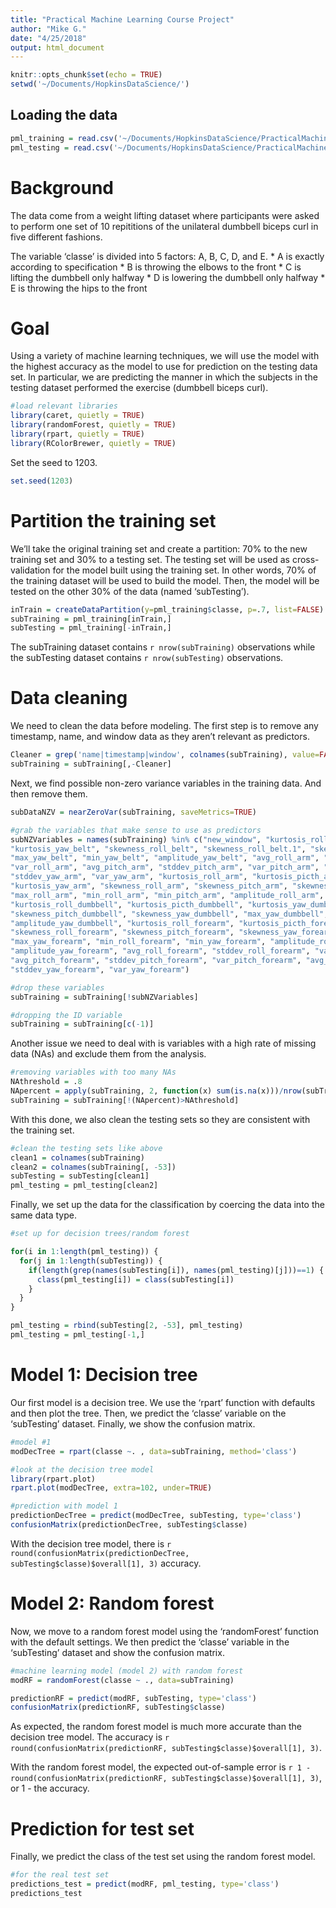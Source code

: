 ```yaml
---
title: "Practical Machine Learning Course Project"
author: "Mike G."
date: "4/25/2018"
output: html_document
---
```


```r
knitr::opts_chunk$set(echo = TRUE)
setwd('~/Documents/HopkinsDataScience/')
```

## Loading the data
```r
pml_training = read.csv('~/Documents/HopkinsDataScience/PracticalMachineLearning/pml-training.csv')
pml_testing = read.csv('~/Documents/HopkinsDataScience/PracticalMachineLearning/pml-testing.csv')
```

# Background
The data come from a weight lifting dataset where participants were asked to
perform one set of 10 repititions of the unilateral dumbbell biceps curl in
five different fashions. 

The variable 'classe' is divided into 5 factors: A, B, C, D, and E. 
* A is exactly according to specification
* B is throwing the elbows to the front
* C is lifting the dumbbell only halfway
* D is lowering the dumbbell only halfway
* E is throwing the hips to the front

# Goal
Using a variety of machine learning techniques, we will use the model with the 
highest accuracy as the model to use for prediction on the testing data set. In
particular, we are predicting the manner in which the subjects in the testing
dataset performed the exercise (dumbbell biceps curl).

```r
#load relevant libraries
library(caret, quietly = TRUE)
library(randomForest, quietly = TRUE)
library(rpart, quietly = TRUE)
library(RColorBrewer, quietly = TRUE)
```

Set the seed to 1203.
```r
set.seed(1203)
```

# Partition the training set
We'll take the original training set and create a partition: 70% to the new
training set and 30% to a testing set. The testing set will be used as cross-validation
for the model built using the training set. In other words, 70% of the training
dataset will be used to build the model. Then, the model will be tested on the
other 30% of the data (named 'subTesting').
```r
inTrain = createDataPartition(y=pml_training$classe, p=.7, list=FALSE)
subTraining = pml_training[inTrain,]
subTesting = pml_training[-inTrain,]
```
The subTraining dataset contains `r nrow(subTraining)` observations while the
subTesting dataset contains `r nrow(subTesting)` observations.

# Data cleaning
We need to clean the data before modeling. The first step is to remove any 
timestamp, name, and window data as they aren't relevant as predictors.

```r
Cleaner = grep('name|timestamp|window', colnames(subTraining), value=FALSE)
subTraining = subTraining[,-Cleaner]
```

Next, we find possible non-zero variance variables in the training data. And
then remove them.
```r
subDataNZV = nearZeroVar(subTraining, saveMetrics=TRUE)

#grab the variables that make sense to use as predictors
subNZVariables = names(subTraining) %in% c("new_window", "kurtosis_roll_belt", "kurtosis_picth_belt",
"kurtosis_yaw_belt", "skewness_roll_belt", "skewness_roll_belt.1", "skewness_yaw_belt",
"max_yaw_belt", "min_yaw_belt", "amplitude_yaw_belt", "avg_roll_arm", "stddev_roll_arm",
"var_roll_arm", "avg_pitch_arm", "stddev_pitch_arm", "var_pitch_arm", "avg_yaw_arm",
"stddev_yaw_arm", "var_yaw_arm", "kurtosis_roll_arm", "kurtosis_picth_arm",
"kurtosis_yaw_arm", "skewness_roll_arm", "skewness_pitch_arm", "skewness_yaw_arm",
"max_roll_arm", "min_roll_arm", "min_pitch_arm", "amplitude_roll_arm", "amplitude_pitch_arm",
"kurtosis_roll_dumbbell", "kurtosis_picth_dumbbell", "kurtosis_yaw_dumbbell", "skewness_roll_dumbbell",
"skewness_pitch_dumbbell", "skewness_yaw_dumbbell", "max_yaw_dumbbell", "min_yaw_dumbbell",
"amplitude_yaw_dumbbell", "kurtosis_roll_forearm", "kurtosis_picth_forearm", "kurtosis_yaw_forearm",
"skewness_roll_forearm", "skewness_pitch_forearm", "skewness_yaw_forearm", "max_roll_forearm",
"max_yaw_forearm", "min_roll_forearm", "min_yaw_forearm", "amplitude_roll_forearm",
"amplitude_yaw_forearm", "avg_roll_forearm", "stddev_roll_forearm", "var_roll_forearm",
"avg_pitch_forearm", "stddev_pitch_forearm", "var_pitch_forearm", "avg_yaw_forearm",
"stddev_yaw_forearm", "var_yaw_forearm")

#drop these variables
subTraining = subTraining[!subNZVariables]

#dropping the ID variable
subTraining = subTraining[c(-1)]
```

Another issue we need to deal with is variables with a high rate of missing
data (NAs) and exclude them from the analysis.
```r
#removing variables with too many NAs
NAthreshold = .8
NApercent = apply(subTraining, 2, function(x) sum(is.na(x)))/nrow(subTraining)
subTraining = subTraining[!(NApercent)>NAthreshold]
```

With this done, we also clean the testing sets so they are consistent with the
training set.

```r
#clean the testing sets like above
clean1 = colnames(subTraining)
clean2 = colnames(subTraining[, -53])
subTesting = subTesting[clean1]
pml_testing = pml_testing[clean2]
```

Finally, we set up the data for the classification by coercing the data into
the same data type.
```r
#set up for decision trees/random forest

for(i in 1:length(pml_testing)) {
  for(j in 1:length(subTesting)) {
    if(length(grep(names(subTesting[i]), names(pml_testing)[j]))==1) {
      class(pml_testing[i]) = class(subTesting[i])
    }
  }
}

pml_testing = rbind(subTesting[2, -53], pml_testing)
pml_testing = pml_testing[-1,]
```

# Model 1: Decision tree
Our first model is a decision tree. We use the 'rpart' function with defaults
and then plot the tree. Then, we predict the 'classe' variable on the 'subTesting'
dataset. Finally, we show the confusion matrix.
```r
#model #1
modDecTree = rpart(classe ~. , data=subTraining, method='class')

#look at the decision tree model
library(rpart.plot)
rpart.plot(modDecTree, extra=102, under=TRUE)

#prediction with model 1
predictionDecTree = predict(modDecTree, subTesting, type='class')
confusionMatrix(predictionDecTree, subTesting$classe)
```
With the decision tree model, there is `r round(confusionMatrix(predictionDecTree, subTesting$classe)$overall[1], 3)` accuracy.

# Model 2: Random forest
Now, we move to a random forest model using the 'randomForest' function with
the default settings. We then predict the 'classe' variable in the 'subTesting'
dataset and show the confusion matrix.
```r
#machine learning model (model 2) with random forest
modRF = randomForest(classe ~ ., data=subTraining)

predictionRF = predict(modRF, subTesting, type='class')
confusionMatrix(predictionRF, subTesting$classe)
```
As expected, the random forest model is much more accurate than the decision tree
model. The accuracy is `r round(confusionMatrix(predictionRF, subTesting$classe)$overall[1], 3)`.

With the random forest model, the expected out-of-sample error is 
`r 1 - round(confusionMatrix(predictionRF, subTesting$classe)$overall[1], 3)`, or
1 - the accuracy.


# Prediction for test set
Finally, we predict the class of the test set using the random forest model.

```r
#for the real test set
predictions_test = predict(modRF, pml_testing, type='class')
predictions_test
```


